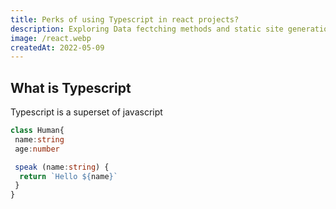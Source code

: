 ```yaml
---
title: Perks of using Typescript in react projects?
description: Exploring Data fectching methods and static site generation features in next js
image: /react.webp
createdAt: 2022-05-09
---
```


## What is Typescript

Typescript is a superset of javascript

```ts:human.ts
class Human{
 name:string
 age:number

 speak (name:string) {
  return `Hello ${name}`
 }
}
```
